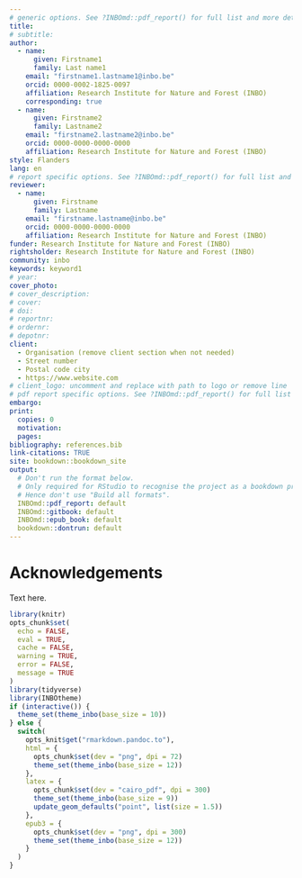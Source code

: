 ```yaml
---
# generic options. See ?INBOmd::pdf_report() for full list and more details.
title:
# subtitle:
author: 
  - name:
      given: Firstname1
      family: Last name1
    email: "firstname1.lastname1@inbo.be"
    orcid: 0000-0002-1825-0097
    affiliation: Research Institute for Nature and Forest (INBO)
    corresponding: true
  - name:
      given: Firstname2
      family: Lastname2
    email: "firstname2.lastname2@inbo.be"
    orcid: 0000-0000-0000-0000
    affiliation: Research Institute for Nature and Forest (INBO)
style: Flanders
lang: en
# report specific options. See ?INBOmd::pdf_report() for full list and more details.
reviewer:
  - name:
      given: Firstname
      family: Lastname
    email: "firstname.lastname@inbo.be"
    orcid: 0000-0000-0000-0000
    affiliation: Research Institute for Nature and Forest (INBO)
funder: Research Institute for Nature and Forest (INBO)
rightsholder: Research Institute for Nature and Forest (INBO)
community: inbo
keywords: keyword1
# year:
cover_photo:
# cover_description:
# cover:
# doi:
# reportnr:
# ordernr:
# depotnr: 
client:
  - Organisation (remove client section when not needed)
  - Street number
  - Postal code city
  - https://www.website.com
# client_logo: uncomment and replace with path to logo or remove line
# pdf report specific options. See ?INBOmd::pdf_report() for full list and more details.
embargo:
print:
  copies: 0
  motivation:
  pages:
bibliography: references.bib
link-citations: TRUE
site: bookdown::bookdown_site
output:
  # Don't run the format below.
  # Only required for RStudio to recognise the project as a bookdown project.
  # Hence don't use "Build all formats".
  INBOmd::pdf_report: default
  INBOmd::gitbook: default
  INBOmd::epub_book: default
  bookdown::dontrun: default
---
```


# Acknowledgements {-}

Text here.


```r
library(knitr)
opts_chunk$set(
  echo = FALSE,
  eval = TRUE,
  cache = FALSE,
  warning = TRUE,
  error = FALSE,
  message = TRUE
)
library(tidyverse)
library(INBOtheme)
if (interactive()) {
  theme_set(theme_inbo(base_size = 10))
} else {
  switch(
    opts_knit$get("rmarkdown.pandoc.to"),
    html = {
      opts_chunk$set(dev = "png", dpi = 72)
      theme_set(theme_inbo(base_size = 12))
    },
    latex = {
      opts_chunk$set(dev = "cairo_pdf", dpi = 300)
      theme_set(theme_inbo(base_size = 9))
      update_geom_defaults("point", list(size = 1.5))
    },
    epub3 = {
      opts_chunk$set(dev = "png", dpi = 300)
      theme_set(theme_inbo(base_size = 12))
    }
  )
}
```

